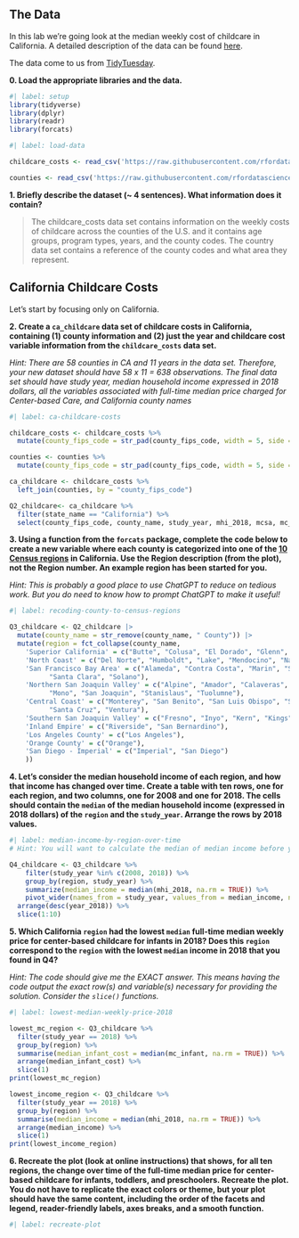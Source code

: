 ## The Data

In this lab we're going look at the median weekly cost of childcare in
California. A detailed description of the data can be found [here](https://github.com/rfordatascience/tidytuesday/blob/master/data/2023/2023-05-09/readme.md).

The data come to us from [TidyTuesday](https://github.com/rfordatascience/tidytuesday).

**0. Load the appropriate libraries and the data.**

```r
#| label: setup
library(tidyverse)
library(dplyr)
library(readr)
library(forcats)
```

```r
#| label: load-data

childcare_costs <- read_csv('https://raw.githubusercontent.com/rfordatascience/tidytuesday/master/data/2023/2023-05-09/childcare_costs.csv')

counties <- read_csv('https://raw.githubusercontent.com/rfordatascience/tidytuesday/master/data/2023/2023-05-09/counties.csv')
```

**1. Briefly describe the dataset (~ 4 sentences). What information does it contain?**

> The childcare_costs data set contains information on the weekly costs of childcare across the counties of the U.S. and it contains age groups, program types, years, and the county codes. The country data set contains a reference of the county codes and what area they represent.  

## California Childcare Costs

Let's start by focusing only on California.

**2. Create a `ca_childcare` data set of childcare costs in California, containing (1) county information and (2) just the year and childcare cost variable information from the `childcare_costs` data set.** 

*Hint: There are 58 counties in CA and 11 years in the data set. Therefore, your new dataset should have 58 x 11 = 638 observations. The final data set should have study year, median household income expressed in 2018 dollars, all the variables associated with full-time median price charged for Center-based Care, and California county names*

```r
#| label: ca-childcare-costs

childcare_costs <- childcare_costs %>%
  mutate(county_fips_code = str_pad(county_fips_code, width = 5, side = "left", pad = "0"))

counties <- counties %>%
  mutate(county_fips_code = str_pad(county_fips_code, width = 5, side = "left", pad = "0"))

ca_childcare <- childcare_costs %>%
  left_join(counties, by = "county_fips_code")

Q2_childcare<- ca_childcare %>%
  filter(state_name == "California") %>%
  select(county_fips_code, county_name, study_year, mhi_2018, mcsa, mc_infant, mc_toddler, mc_preschool)
```


**3. Using a function from the `forcats` package, complete the code below to create a new variable where each county is categorized into one of the [10 Census regions](https://census.ca.gov/regions/) in California. Use the Region description (from the plot), not the Region number. An example region has been started for you.**  

*Hint: This is probably a good place to use ChatGPT to reduce on tedious work. But you do need to know how to prompt ChatGPT to make it useful!*

```r
#| label: recoding-county-to-census-regions

Q3_childcare <- Q2_childcare |> 
  mutate(county_name = str_remove(county_name, " County")) |> 
  mutate(region = fct_collapse(county_name,
    'Superior California' = c("Butte", "Colusa", "El Dorado", "Glenn", "Lassen", "Modoc", "Nevada", "Placer", "Plumas", "Sacramento", "Shasta",   "Sierra", "Siskiyou", "Sutter", "Tehama", "Yolo", "Yuba"),
    'North Coast' = c("Del Norte", "Humboldt", "Lake", "Mendocino", "Napa", "Sonoma", "Trinity"),
    'San Francisco Bay Area' = c("Alameda", "Contra Costa", "Marin", "San Francisco", "San Mateo",
          "Santa Clara", "Solano"),
    'Northern San Joaquin Valley' = c("Alpine", "Amador", "Calaveras", "Madera", "Mariposa", "Merced", 
          "Mono", "San Joaquin", "Stanislaus", "Tuolumne"),
    'Central Coast' = c("Monterey", "San Benito", "San Luis Obispo", "Santa Barbara", 
          "Santa Cruz", "Ventura"),
    'Southern San Joaquin Valley' = c("Fresno", "Inyo", "Kern", "Kings", "Tulare"),
    'Inland Empire' = c("Riverside", "San Bernardino"),
    'Los Angeles County' = c("Los Angeles"),
    'Orange County' = c("Orange"),
    'San Diego - Imperial' = c("Imperial", "San Diego")
    ))
```


**4. Let's consider the median household income of each region, and how that income has changed over time. Create a table with ten rows, one for each region, and two columns, one for 2008 and one for 2018. The cells should contain the `median` of the median household income (expressed in 2018 dollars) of the `region` and the `study_year`. Arrange the rows by 2018 values.**

```r
#| label: median-income-by-region-over-time
# Hint: You will want to calculate the median of median income before you make columns for 2008/2018 by transforming the data

Q4_childcare <- Q3_childcare %>%
    filter(study_year %in% c(2008, 2018)) %>%
    group_by(region, study_year) %>%
    summarize(median_income = median(mhi_2018, na.rm = TRUE)) %>%
    pivot_wider(names_from = study_year, values_from = median_income, names_prefix = "year_") %>%
  arrange(desc(year_2018)) %>%
  slice(1:10)
```


**5. Which California `region` had the lowest `median` full-time median weekly price for center-based childcare for infants in 2018? Does this `region` correspond to the `region` with the lowest `median` income in 2018 that you found in Q4?**  

*Hint: The code should give me the EXACT answer. This means having the code output the exact row(s) and variable(s) necessary for providing the solution. Consider the `slice()` functions.*

```r
#| label: lowest-median-weekly-price-2018

lowest_mc_region <- Q3_childcare %>%
  filter(study_year == 2018) %>%
  group_by(region) %>%
  summarise(median_infant_cost = median(mc_infant, na.rm = TRUE)) %>%
  arrange(median_infant_cost) %>%
  slice(1)
print(lowest_mc_region)

lowest_income_region <- Q3_childcare %>%
  filter(study_year == 2018) %>%
  group_by(region) %>%
  summarise(median_income = median(mhi_2018, na.rm = TRUE)) %>%
  arrange(median_income) %>%
  slice(1)
print(lowest_income_region)

```

**6. Recreate the plot (look at online instructions) that shows, for all ten regions, the change over time of the full-time median price for center-based childcare for infants, toddlers, and preschoolers. Recreate the plot. You do not have to replicate the exact colors or theme, but your plot should have the same content, including the order of the facets and legend, reader-friendly labels, axes breaks, and a  smooth function.**


```r
#| label: recreate-plot

```



